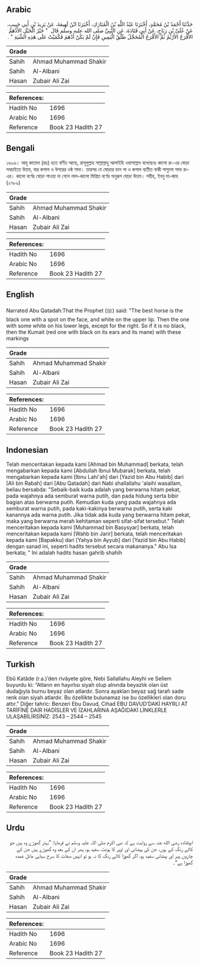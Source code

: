 ## Arabic


<div dir="rtl" lang="ar" style={{fontSize:'larger',backgroundColor:'#f8f9fa',padding:20}}>
حَدَّثَنَا أَحْمَدُ بْنُ مُحَمَّدٍ، أَخْبَرَنَا عَبْدُ اللَّهِ بْنُ الْمُبَارَكِ، أَخْبَرَنَا ابْنُ لَهِيعَةَ، عَنْ يَزِيدَ بْنِ أَبِي حَبِيبٍ، عَنْ عُلَىِّ بْنِ رَبَاحٍ، عَنْ أَبِي قَتَادَةَ، عَنِ النَّبِيِّ صلى الله عليه وسلم قَالَ ‏ "‏ خَيْرُ الْخَيْلِ الأَدْهَمُ الأَقْرَحُ الأَرْثَمُ ثُمَّ الأَقْرَحُ الْمُحَجَّلُ طَلْقُ الْيَمِينِ فَإِنْ لَمْ يَكُنْ أَدْهَمَ فَكُمَيْتٌ عَلَى هَذِهِ الشِّيَةِ ‏"‏ ‏.‏
</div>
<div style={{backgroundColor:'#f8f9fa',padding:20, marginBottom: 10}}><table> <thead> <tr> <th>Grade</th> <th></th> </tr> </thead> <tbody> <tr><td>Sahih</td><td>Ahmad Muhammad Shakir</td></tr><tr><td>Sahih</td><td>Al-Albani</td></tr><tr><td>Hasan</td><td>Zubair Ali Zai</td></tr></tbody></table><table> <thead> <tr> <th>References:</th> <th></th> </tr> </thead> <tbody><tr><td>Hadith No</td><td>1696</td></tr><tr><td>Arabic No</td><td>1696</td></tr><tr><td>Reference</td><td>Book 23 Hadith 27</td></tr></tbody></table></div>

## Bengali


<div dir="ltr" lang="bn" style={{fontSize:'larger',backgroundColor:'#f8f9fa',padding:20}}>
১৬৯৬। আবূ কাতাদা (রাঃ) হতে বর্ণিত আছে, রাসূলুল্লাহ সাল্লাল্লাহু আলাইহি ওয়াসাল্লাম বলেছেনঃ কালো রং-এর ঘোড়া সবচাইতে উত্তম, যার কপাল ও উপরের ওষ্ঠ সাদা। তারপর যে ঘোড়ার ডান পা ও কপাল ব্যতীত বাকী পাগুলো সাদা রং-এর। কালো বর্ণের ঘোড়া পাওয়া না গেলে লাল-কালো মিশ্রিত বর্ণের অনুরূপ ঘোড়া উত্তম। সহীহ, ইবনু মা-জাহ (২৭৮৯)
</div>
<div style={{backgroundColor:'#f8f9fa',padding:20, marginBottom: 10}}><table> <thead> <tr> <th>Grade</th> <th></th> </tr> </thead> <tbody> <tr><td>Sahih</td><td>Ahmad Muhammad Shakir</td></tr><tr><td>Sahih</td><td>Al-Albani</td></tr><tr><td>Hasan</td><td>Zubair Ali Zai</td></tr></tbody></table><table> <thead> <tr> <th>References:</th> <th></th> </tr> </thead> <tbody><tr><td>Hadith No</td><td>1696</td></tr><tr><td>Arabic No</td><td>1696</td></tr><tr><td>Reference</td><td>Book 23 Hadith 27</td></tr></tbody></table></div>

## English


<div dir="ltr" lang="en" style={{fontSize:'larger',backgroundColor:'#f8f9fa',padding:20}}>
Narrated Abu Qatadah:That the Prophet (ﷺ) said: "The best horse is the black one with a spot on the face, and white on the upper lip. Then the one with some white on his lower legs, except for the right. So if it is no black, then the Kumait (red one with black on its ears and its mane) with these markings
</div>
<div style={{backgroundColor:'#f8f9fa',padding:20, marginBottom: 10}}><table> <thead> <tr> <th>Grade</th> <th></th> </tr> </thead> <tbody> <tr><td>Sahih</td><td>Ahmad Muhammad Shakir</td></tr><tr><td>Sahih</td><td>Al-Albani</td></tr><tr><td>Hasan</td><td>Zubair Ali Zai</td></tr></tbody></table><table> <thead> <tr> <th>References:</th> <th></th> </tr> </thead> <tbody><tr><td>Hadith No</td><td>1696</td></tr><tr><td>Arabic No</td><td>1696</td></tr><tr><td>Reference</td><td>Book 23 Hadith 27</td></tr></tbody></table></div>

## Indonesian


<div dir="ltr" lang="id" style={{fontSize:'larger',backgroundColor:'#f8f9fa',padding:20}}>
Telah menceritakan kepada kami [Ahmad bin Muhammad] berkata, telah mengabarkan kepada kami [Abdullah Ibnul Mubarak] berkata, telah mengabarkan kepada kami [Ibnu Lahi'ah] dari [Yazid bin Abu Habib] dari [Ali bin Rabah] dari [Abu Qatadah] dari Nabi shallallahu 'alaihi wasallam, beliau bersabda: "Sebaik-baik kuda adalah yang berwarna hitam pekat, pada wajahnya ada semburat warna putih, dan pada hidung serta bibir bagian atas berwarna putih. Kemudian kuda yang pada wajahnya ada semburat warna putih, pada kaki-kakinya berwarna putih, serta kaki kanannya ada warna putih. Jika tidak ada kuda yang berwarna hitam pekat, maka yang berwarna merah kehitaman seperti sifat-sifat tersebut." Telah menceritakan kepada kami [Muhammad bin Basysyar] berkata, telah menceritakan kepada kami [Wahb bin Jarir] berkata, telah menceritakan kepada kami [Bapakku] dari [Yahya bin Ayyub] dari [Yazid bin Abu Habib] dengan sanad ini, seperti hadits tersebut secara makananya." Abu Isa berkata; " Ini adalah hadits hasan gahrib shahih
</div>
<div style={{backgroundColor:'#f8f9fa',padding:20, marginBottom: 10}}><table> <thead> <tr> <th>Grade</th> <th></th> </tr> </thead> <tbody> <tr><td>Sahih</td><td>Ahmad Muhammad Shakir</td></tr><tr><td>Sahih</td><td>Al-Albani</td></tr><tr><td>Hasan</td><td>Zubair Ali Zai</td></tr></tbody></table><table> <thead> <tr> <th>References:</th> <th></th> </tr> </thead> <tbody><tr><td>Hadith No</td><td>1696</td></tr><tr><td>Arabic No</td><td>1696</td></tr><tr><td>Reference</td><td>Book 23 Hadith 27</td></tr></tbody></table></div>

## Turkish


<div dir="ltr" lang="tr" style={{fontSize:'larger',backgroundColor:'#f8f9fa',padding:20}}>
Ebû Katâde (r.a.)’den rivâyete göre, Nebi Sallallahu Aleyhi ve Sellem buyurdu ki: “Atların en hayırlısı siyah olup alnında beyazlık olan üst dudağıyla burnu beyaz olan atlardır. Sonra ayakları beyaz sağ tarafı sade renk olan siyah atlardır. Bu özellikte bulunamaz ise bu özellikleri olan doru attır.” Diğer tahric: Benzeri Ebu Davud, Cihad EBU DAVUD’DAKİ HAYRLI AT TARİFİNE DAİR HADİSLER VE İZAHLARINA AŞAĞIDAKİ LİNKLERLE ULAŞABİLİRSİNİZ: 2543 – 2544 – 2545
</div>
<div style={{backgroundColor:'#f8f9fa',padding:20, marginBottom: 10}}><table> <thead> <tr> <th>Grade</th> <th></th> </tr> </thead> <tbody> <tr><td>Sahih</td><td>Ahmad Muhammad Shakir</td></tr><tr><td>Sahih</td><td>Al-Albani</td></tr><tr><td>Hasan</td><td>Zubair Ali Zai</td></tr></tbody></table><table> <thead> <tr> <th>References:</th> <th></th> </tr> </thead> <tbody><tr><td>Hadith No</td><td>1696</td></tr><tr><td>Arabic No</td><td>1696</td></tr><tr><td>Reference</td><td>Book 23 Hadith 27</td></tr></tbody></table></div>

## Urdu


<div dir="rtl" lang="ur" style={{fontSize:'larger',backgroundColor:'#f8f9fa',padding:20}}>
ابوقتادہ رضی الله عنہ سے روایت ہے کہ نبی اکرم صلی اللہ علیہ وسلم نے فرمایا: ”بہتر گھوڑے وہ ہیں جو کالے رنگ کے ہوں، جن کی پیشانی اور اوپر کا ہونٹ سفید ہو، پھر ان کے بعد وہ گھوڑے ہیں جن کے چاروں پیر اور پیشانی سفید ہو، اگر گھوڑا کالے رنگ کا نہ ہو تو انہیں صفات کا سرخ سیاہی مائل عمدہ گھوڑا ہے“۔
</div>
<div style={{backgroundColor:'#f8f9fa',padding:20, marginBottom: 10}}><table> <thead> <tr> <th>Grade</th> <th></th> </tr> </thead> <tbody> <tr><td>Sahih</td><td>Ahmad Muhammad Shakir</td></tr><tr><td>Sahih</td><td>Al-Albani</td></tr><tr><td>Hasan</td><td>Zubair Ali Zai</td></tr></tbody></table><table> <thead> <tr> <th>References:</th> <th></th> </tr> </thead> <tbody><tr><td>Hadith No</td><td>1696</td></tr><tr><td>Arabic No</td><td>1696</td></tr><tr><td>Reference</td><td>Book 23 Hadith 27</td></tr></tbody></table></div>